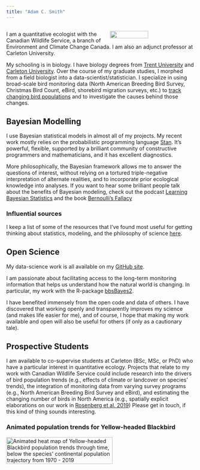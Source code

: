 ```yaml
---
title: "Adam C. Smith"
---
```

<div style="display:table-cell; vertical-align:middle; text-align:left">
<img src="img/Pine_Warbler_Trends_2004.png"  style="float:right" width = "45%">

I am a quantitative ecologist with the Canadian Wildlife Service, a branch of Environment and Climate Change Canada. I am also an adjunct professor at Carleton University. 

My schooling is in biology. I have biology degrees from [Trent University](https://www.trentu.ca/biology/) and [Carleton University](https://carleton.ca/biology/). Over the course of my graduate studies, I morphed from a field biologist into a data-scientist/statistician. 
I specialize in using broad-scale bird monitoring data (North American Breeding Bird Survey, Christmas Bird Count, eBird, shorebird migration surveys, etc.) to [track changing bird populations](https://www.science.org/doi/10.1126/science.aaw1313) and to investigate the causes behind those changes.

## Bayesian Modelling
I use Bayesian statistical models in almost all of my projects. My recent work mostly relies on the probabilistic programming language [Stan](https://mc-stan.org/). It's powerful, flexible, supported by a brilliant community of constructive programmers and mathematicians, and it has excellent diagnostics. 

More philosophically, the Bayesian framework allows me to answer the questions of interest, without relying on a tortured triple-negative interpretation of alternate realities, and to incorporate prior ecological knowledge into analyses. If you want to hear some brilliant people talk about the benefits of Bayesian modeling, check out the podcast [Learning Bayesian Statistics](https://learnbayesstats.com/) and the book [Bernoulli's Fallacy](https://aubreyclayton.com/bernoulli)

### Influential sources
I keep a list of some of the resources that I've found most useful for getting thinking about statistics, modeling, and the philosophy of science [here](https://docs.google.com/document/d/1jIxbD6TMptQ5YVO3sZwileFDXLUqsfca/edit?usp=sharing&ouid=106737894193092726918&rtpof=true&sd=true).  

## Open Science

My data-science work is all available on my [GitHub site](https://github.com/AdamCSmithCWS). 

I am passionate about facilitating access to the long-term monitoring information that helps us understand how the natural world is changing. In particular, my work with the R-package [bbsBayes2](https://bbsbayes.github.io/bbsBayes2/). 

I have  benefited immensely from the open code and data of others. I have discovered that working openly and transparently improves my science (and makes life easier for me), and of course, I hope that making my work available and open will also be useful for others (if only as a cautionary tale).  

## Prospective Students

I am available to co-supervise students at Carleton (BSc, MSc, or PhD) who have a particular interest in quantitative ecology. Projects that relate to my work with Canadian Wildlife Service could include research into the drivers of bird population trends (e.g., effects of climate or landcover on species' trends), the integration of monitoring data from varying survey programs (e.g., North American Breeding Bird Survey and eBird), and estimating the changing number of birds in North America (e.g., spatially explicit elaborations on our work in [Rosenberg et al. 2019](https://www.sciencemag.org/lookup/doi/10.1126/science.aaw1313)) 
Please get in touch, if this kind of thing sounds interesting.


### Animated population trends for Yellow-headed Blackbird
<img src="img/animated_map_index_Yellow-headed_Blackbird.gif" alt="Animated heat map of Yellow-headed Blackbird population trends through time, below the species' continental population trajectory from 1970 - 2019" style="width:75%;"/>



